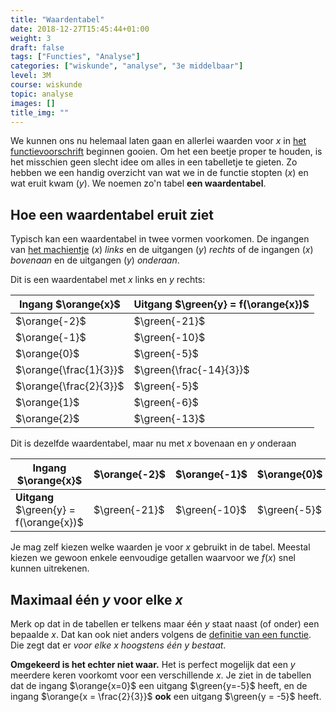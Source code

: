 ```yaml
---
title: "Waardentabel"
date: 2018-12-27T15:45:44+01:00
weight: 3
draft: false
tags: ["Functies", "Analyse"]
categories: ["wiskunde", "analyse", "3e middelbaar"]
level: 3M
course: wiskunde
topic: analyse
images: []
title_img: ""
---
```


We kunnen ons nu helemaal laten gaan en allerlei waarden voor $x$ in
[het functievoorschrift](../voorschrift) beginnen gooien. Om het een beetje proper te
houden, is het misschien geen slecht idee om alles in een tabelletje te gieten.
Zo hebben we een handig overzicht van wat we in de functie stopten ($x$) en wat
eruit kwam ($y$). We noemen zo'n tabel **een waardentabel**.

## Hoe een waardentabel eruit ziet

Typisch kan een waardentabel in twee vormen voorkomen. De ingangen van [het
machientje](../intro) ($x$)
_links_ en de uitgangen ($y$) _rechts_ of de ingangen ($x$) _bovenaan_ en de
uitgangen ($y$) _onderaan_.

Dit is een waardentabel met $x$ links en $y$ rechts:

| Ingang $\orange{x}$    | Uitgang $\green{y} = f(\orange{x})$ |
| ---------------------- | ----------------------------------- |
| $\orange{-2}$          | $\green{-21}$                       |
| $\orange{-1}$          | $\green{-10}$                       |
| $\orange{0}$           | $\green{-5}$                        |
| $\orange{\frac{1}{3}}$ | $\green{\frac{-14}{3}}$             |
| $\orange{\frac{2}{3}}$ | $\green{-5}$                        |
| $\orange{1}$           | $\green{-6}$                        |
| $\orange{2}$           | $\green{-13}$                       |

Dit is dezelfde waardentabel, maar nu met $x$ bovenaan en $y$ onderaan

| Ingang $\orange{x}$                     | $\orange{-2}$ | $\orange{-1}$ | $\orange{0}$ | $\orange{\frac{1}{3}}$  | $\orange{\frac{2}{3}}$ | $\orange{1}$ | $\orange{2}$  |
| --------------------------------------- | ------------- | ------------- | ------------ | ----------------------- | ---------------------- | ------------ | ------------- |
| **Uitgang** $\green{y} = f(\orange{x})$ | $\green{-21}$ | $\green{-10}$ | $\green{-5}$ | $\green{\frac{-14}{3}}$ | $\green{-5}$           | $\green{-6}$ | $\green{-13}$ |

Je mag zelf kiezen welke waarden je voor $x$ gebruikt in de tabel. Meestal
kiezen we gewoon enkele eenvoudige getallen waarvoor we $f(x)$ snel kunnen
uitrekenen.

## Maximaal één $y$ voor elke $x$

Merk op dat in de tabellen er telkens maar één $y$ staat naast (of onder) een
bepaalde $x$. Dat kan ook niet anders volgens de [definitie van een
functie](../intro#samengevat). Die zegt dat er _voor elke $x$ hoogstens één
$y$ bestaat_.

**Omgekeerd is het echter niet waar.** Het is perfect mogelijk dat een $y$
meerdere keren voorkomt voor een verschillende $x$. Je ziet in de tabellen dat
de ingang $\orange{x=0}$ een uitgang $\green{y=-5}$ heeft, en de ingang
$\orange{x = \frac{2}{3}}$ **ook** een uitgang $\green{y = -5}$ heeft.

